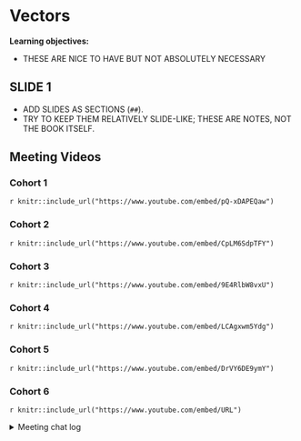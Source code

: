 # Vectors

**Learning objectives:**

- THESE ARE NICE TO HAVE BUT NOT ABSOLUTELY NECESSARY

## SLIDE 1

- ADD SLIDES AS SECTIONS (`##`).
- TRY TO KEEP THEM RELATIVELY SLIDE-LIKE; THESE ARE NOTES, NOT THE BOOK ITSELF.

## Meeting Videos

### Cohort 1

`r knitr::include_url("https://www.youtube.com/embed/pQ-xDAPEQaw")`

### Cohort 2

`r knitr::include_url("https://www.youtube.com/embed/CpLM6SdpTFY")`

### Cohort 3

`r knitr::include_url("https://www.youtube.com/embed/9E4RlbW8vxU")`

### Cohort 4

`r knitr::include_url("https://www.youtube.com/embed/LCAgxwm5Ydg")`

### Cohort 5

`r knitr::include_url("https://www.youtube.com/embed/DrVY6DE9ymY")`

### Cohort 6

`r knitr::include_url("https://www.youtube.com/embed/URL")`

<details>
<summary> Meeting chat log </summary>

```
LOG
```
</details>
